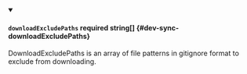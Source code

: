 
<details className="config-field" data-expandable="false" open>
<summary>

#### `downloadExcludePaths` <span className="config-field-required" data-required="false">required</span> <span className="config-field-type">string[]</span> <span className="config-field-default"></span> <span className="config-field-enum"></span> {#dev-sync-downloadExcludePaths}

DownloadExcludePaths is an array of file patterns in gitignore format to exclude from downloading.

</summary>



</details>
